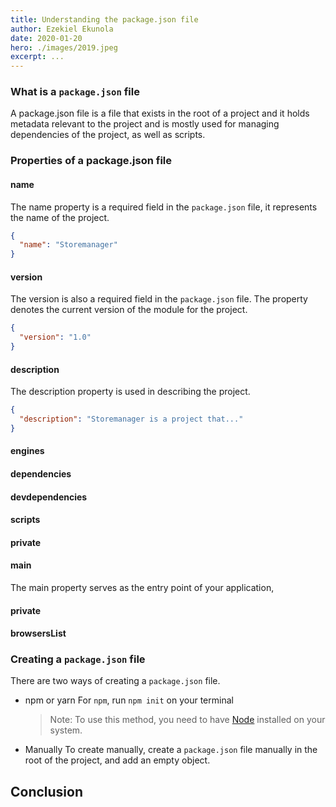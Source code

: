 ```yaml
---
title: Understanding the package.json file
author: Ezekiel Ekunola
date: 2020-01-20
hero: ./images/2019.jpeg
excerpt: ...
---
```


### **What is a `package.json` file**

A package.json file is a file that exists in the root of a project and it holds metadata relevant to the project and is mostly used for managing dependencies of the project, as well as scripts.

### **Properties of a package.json file**

#### name

The name property is a required field in the `package.json` file, it represents the name of the project.

```json
{
  "name": "Storemanager"
}
```

#### version

The version is also a required field in the `package.json` file. The property denotes the current version of the module for the project.

```json
{
  "version": "1.0"
}
```

#### description

The description property is used in describing the project.

```json
{
  "description": "Storemanager is a project that..."
}
```

#### engines

#### dependencies

#### devdependencies

#### scripts

#### private

#### main

The main property serves as the entry point of your application,

#### private

#### browsersList

### **Creating a `package.json` file**

There are two ways of creating a `package.json` file.

- npm or yarn
  For `npm`, run `npm init` on your terminal

  > Note: To use this method, you need to have [Node]() installed on your system.

- Manually
  To create manually, create a `package.json` file manually in the root of the project, and add an empty object.

## Conclusion
